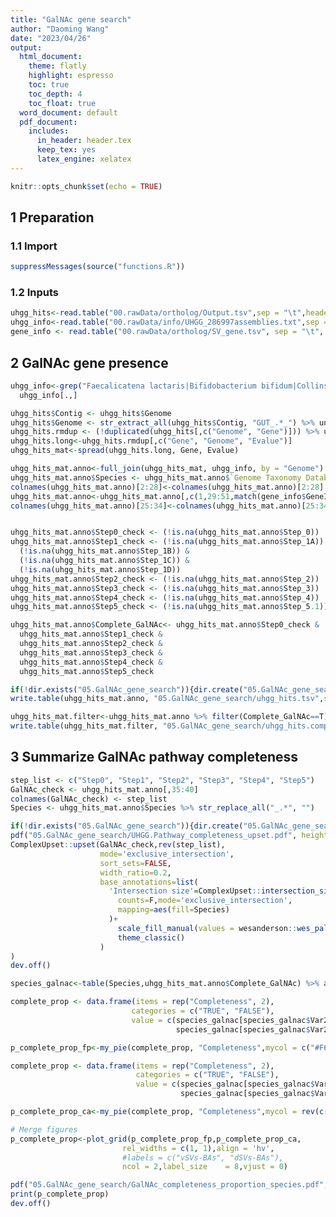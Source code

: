 ```yaml
---
title: "GalNAc gene search"
author: "Daoming Wang"
date: "2023/04/26"
output:
  html_document: 
    theme: flatly
    highlight: espresso
    toc: true
    toc_depth: 4
    toc_float: true
  word_document: default
  pdf_document:
    includes:
      in_header: header.tex
      keep_tex: yes
      latex_engine: xelatex
---
```


```r
knitr::opts_chunk$set(echo = TRUE)
```

## 1 Preparation

### 1.1 Import

```r
suppressMessages(source("functions.R"))
```

### 1.2 Inputs

```r
uhgg_hits<-read.table("00.rawData/ortholog/Output.tsv",sep = "\t",header = T,check.names = F) %>% .[order(.$Evalue, decreasing = F),]
uhgg_info<-read.table("00.rawData/info/UHGG_286997assemblies.txt",sep = "\t", header = T, check.names = F)
gene_info <- read.table("00.rawData/ortholog/SV_gene.tsv", sep = "\t", header = T) %>% dplyr::filter(Step !="")
```

## 2 GalNAc gene presence

```r
uhgg_info<-grep("Faecalicatena lactaris|Bifidobacterium bifidum|Collinsella aerofaciens|Faecalibacterium prausnitzii", uhgg_info$`Genome Taxonomy Database lineage`) %>%
  uhgg_info[.,]

uhgg_hits$Contig <- uhgg_hits$Genome
uhgg_hits$Genome <- str_extract_all(uhgg_hits$Contig, "GUT_.*_") %>% unlist %>% str_replace_all("_$", "")
uhgg_hits.rmdup <- (!duplicated(uhgg_hits[,c("Genome", "Gene")])) %>% uhgg_hits[.,]
uhgg_hits.long<-uhgg_hits.rmdup[,c("Gene", "Genome", "Evalue")]
uhgg_hits_mat<-spread(uhgg_hits.long, Gene, Evalue)

uhgg_hits_mat.anno<-full_join(uhgg_hits_mat, uhgg_info, by = "Genome")
uhgg_hits_mat.anno$Species <- uhgg_hits_mat.anno$`Genome Taxonomy Database lineage` %>% str_replace_all(".*s__", "")
colnames(uhgg_hits_mat.anno)[2:28]<-colnames(uhgg_hits_mat.anno)[2:28] %>% str_replace_all(".*;", "")
uhgg_hits_mat.anno<-uhgg_hits_mat.anno[,c(1,29:51,match(gene_info$GeneID, colnames(uhgg_hits_mat.anno)))]
colnames(uhgg_hits_mat.anno)[25:34]<-colnames(uhgg_hits_mat.anno)[25:34] %>% match(gene_info$GeneID) %>% gene_info$Step[.]


uhgg_hits_mat.anno$Step0_check <- (!is.na(uhgg_hits_mat.anno$Step_0))
uhgg_hits_mat.anno$Step1_check <- (!is.na(uhgg_hits_mat.anno$Step_1A)) & 
  (!is.na(uhgg_hits_mat.anno$Step_1B)) &
  (!is.na(uhgg_hits_mat.anno$Step_1C)) &
  (!is.na(uhgg_hits_mat.anno$Step_1D))
uhgg_hits_mat.anno$Step2_check <- (!is.na(uhgg_hits_mat.anno$Step_2))
uhgg_hits_mat.anno$Step3_check <- (!is.na(uhgg_hits_mat.anno$Step_3))
uhgg_hits_mat.anno$Step4_check <- (!is.na(uhgg_hits_mat.anno$Step_4))
uhgg_hits_mat.anno$Step5_check <- (!is.na(uhgg_hits_mat.anno$Step_5.1)) | (!is.na(uhgg_hits_mat.anno$Step_5.2))

uhgg_hits_mat.anno$Complete_GalNAc<- uhgg_hits_mat.anno$Step0_check & 
  uhgg_hits_mat.anno$Step1_check & 
  uhgg_hits_mat.anno$Step2_check &
  uhgg_hits_mat.anno$Step3_check &
  uhgg_hits_mat.anno$Step4_check &
  uhgg_hits_mat.anno$Step5_check

if(!dir.exists("05.GalNAc_gene_search")){dir.create("05.GalNAc_gene_search")}
write.table(uhgg_hits_mat.anno, "05.GalNAc_gene_search/uhgg_hits.tsv",sep = "\t",col.names = T, row.names = F, quote = F)

uhgg_hits_mat.filter<-uhgg_hits_mat.anno %>% filter(Complete_GalNAc==T)
write.table(uhgg_hits_mat.filter, "05.GalNAc_gene_search/uhgg_hits.completeGalNAc.tsv",sep = "\t",col.names = T, row.names = F, quote = F)
```

## 3 Summarize GalNAc pathway completeness

```r

step_list <- c("Step0", "Step1", "Step2", "Step3", "Step4", "Step5")
GalNAc_check <- uhgg_hits_mat.anno[,35:40]
colnames(GalNAc_check) <- step_list
Species <- uhgg_hits_mat.anno$Species %>% str_replace_all("_.*", "")

if(!dir.exists("05.GalNAc_gene_search")){dir.create("05.GalNAc_gene_search")}
pdf("05.GalNAc_gene_search/UHGG.Pathway_completeness_upset.pdf", height = 3.5, width = 10) # Main Fig. 4A
ComplexUpset::upset(GalNAc_check,rev(step_list),
                    mode='exclusive_intersection',
                    sort_sets=FALSE,
                    width_ratio=0.2,
                    base_annotations=list(
                      'Intersection size'=ComplexUpset::intersection_size(
                        counts=F,mode='exclusive_intersection',
                        mapping=aes(fill=Species)
                      )+
                        scale_fill_manual(values = wesanderson::wes_palette("Darjeeling1", 4, type = "continuous"))+
                        theme_classic()
                    )
)
dev.off()

species_galnac<-table(Species,uhgg_hits_mat.anno$Complete_GalNAc) %>% as.data.frame

complete_prop <- data.frame(items = rep("Completeness", 2),
                           categories = c("TRUE", "FALSE"),
                           value = c(species_galnac[species_galnac$Var2==TRUE  & species_galnac$Species=="Faecalibacterium prausnitzii", 3],
                                     species_galnac[species_galnac$Var2==FALSE & species_galnac$Species=="Faecalibacterium prausnitzii", 3]))

p_complete_prop_fp<-my_pie(complete_prop, "Completeness",mycol = c("#F69100", "grey50"))

complete_prop <- data.frame(items = rep("Completeness", 2),
                            categories = c("TRUE", "FALSE"),
                            value = c(species_galnac[species_galnac$Var2==TRUE  & species_galnac$Species=="Collinsella aerofaciens", 3],
                                      species_galnac[species_galnac$Var2==FALSE & species_galnac$Species=="Collinsella aerofaciens", 3]))

p_complete_prop_ca<-my_pie(complete_prop, "Completeness",mycol = rev(c("#50A45C", "grey50")))

# Merge figures
p_complete_prop<-plot_grid(p_complete_prop_fp,p_complete_prop_ca,
                         rel_widths = c(1, 1),align = 'hv',
                         #labels = c("vSVs-BAs", "dSVs-BAs"),
                         ncol = 2,label_size	= 8,vjust = 0)

pdf("05.GalNAc_gene_search/GalNAc_completeness_proportion_species.pdf", height = 5, width = 10) # Main Fig. 4B and C
print(p_complete_prop)
dev.off()
```